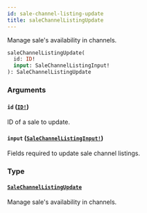 ```yaml
---
id: sale-channel-listing-update
title: saleChannelListingUpdate
---
```


Manage sale's availability in channels.

```graphql
saleChannelListingUpdate(
  id: ID!
  input: SaleChannelListingInput!
): SaleChannelListingUpdate

```

### Arguments

#### `id` ([`ID!`](/developer/api-reference/scalars/id.mdx))

ID of a sale to update.

#### `input` ([`SaleChannelListingInput!`](/developer/api-reference/inputs/sale-channel-listing-input.mdx))

Fields required to update sale channel listings.

### Type

#### [`SaleChannelListingUpdate`](/developer/api-reference/objects/sale-channel-listing-update.mdx)

Manage sale's availability in channels.

